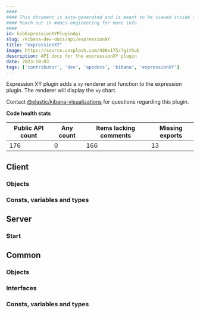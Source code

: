 ```yaml
---
####
#### This document is auto-generated and is meant to be viewed inside our experimental, new docs system.
#### Reach out in #docs-engineering for more info.
####
id: kibExpressionXYPluginApi
slug: /kibana-dev-docs/api/expressionXY
title: "expressionXY"
image: https://source.unsplash.com/400x175/?github
description: API docs for the expressionXY plugin
date: 2023-10-03
tags: ['contributor', 'dev', 'apidocs', 'kibana', 'expressionXY']
---
```


Expression XY plugin adds a `xy` renderer and function to the expression plugin. The renderer will display the `xy` chart.

Contact [@elastic/kibana-visualizations](https://github.com/orgs/elastic/teams/kibana-visualizations) for questions regarding this plugin.

**Code health stats**

| Public API count  | Any count | Items lacking comments | Missing exports |
|-------------------|-----------|------------------------|-----------------|
| 176 | 0 | 166 | 13 |

## Client

### Objects
<DocDefinitionList data={expressionXYObj.client.objects}/>

### Consts, variables and types
<DocDefinitionList data={expressionXYObj.client.misc}/>

## Server

### Start
<DocDefinitionList data={[expressionXYObj.server.start]}/>

## Common

### Objects
<DocDefinitionList data={expressionXYObj.common.objects}/>

### Interfaces
<DocDefinitionList data={expressionXYObj.common.interfaces}/>

### Consts, variables and types
<DocDefinitionList data={expressionXYObj.common.misc}/>

